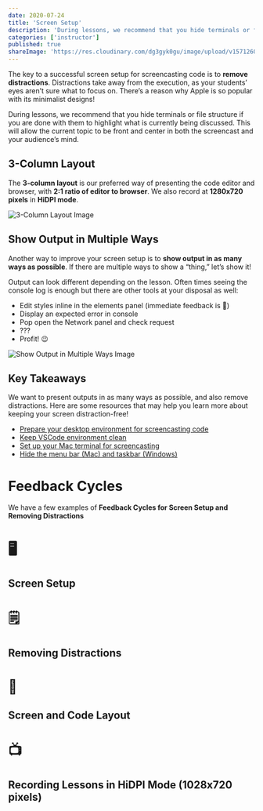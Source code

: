 ```yaml
---
date: 2020-07-24
title: 'Screen Setup'
description: 'During lessons, we recommend that you hide terminals or file structure if you are done with them to highlight what is currently being discussed.'
categories: ['instructor']
published: true
shareImage: 'https://res.cloudinary.com/dg3gyk0gu/image/upload/v1571260698/og-image-assets/share_image_getting_started.png'
---
```


The key to a successful screen setup for screencasting code is to **remove distractions**. Distractions take away from the execution, as your students’ eyes aren’t sure what to focus on. There’s a reason why Apple is so popular with its minimalist designs!

During lessons, we recommend that you hide terminals or file structure if you are done with them to highlight what is currently being discussed. This will allow the current topic to be front and center in both the screencast and your audience’s mind.

## 3-Column Layout

The **3-column layout** is our preferred way of presenting the code editor and browser, with **2:1 ratio of editor to browser**. We also record at **1280x720 pixels** in **HiDPI mode**.

![3-Column Layout Image](./images/1-3-column-layout.png)

## Show Output in Multiple Ways

Another way to improve your screen setup is to **show output in as many ways as possible**. If there are multiple ways to show a “thing,” let’s show it!

Output can look different depending on the lesson. Often times seeing the console log is enough but there are other tools at your disposal as well:

- Edit styles inline in the elements panel (immediate feedback is 💯)
- Display an expected error in console
- Pop open the Network panel and check request
- ???
- Profit! 😉

![Show Output in Multiple Ways Image](./images/2-3-column-layout.png)

## Key Takeaways

We want to present outputs in as many ways as possible, and also remove distractions. Here are some resources that may help you learn more about keeping your screen distraction-free!

- [Prepare your desktop environment for screencasting code](https://howtoegghead.com/instructor/screencasting/screen-setup/)
- [Keep VSCode environment clean](https://howtoegghead.com/instructor/screencasting/vscode/)
- [Set up your Mac terminal for screencasting](https://howtoegghead.com/instructor/screencasting/terminal/)
- [Hide the menu bar (Mac) and taskbar (Windows)](/instructor/screencasting/hide-the-menu-bar-taskbar/)

# Feedback Cycles

We have a few examples of **Feedback Cycles for Screen Setup and Removing Distractions**

<Card href="/instructor/instructor-feedback-cycles/screen-setup/screen-setup" variant="primary">

# 🖥

<div>

## Screen Setup

</div>
</Card>

<Card href="/instructor/instructor-feedback-cycles/screen-setup/removing-distractions" variant="primary">

# 🗒

<div>

## Removing Distractions

</div>
</Card>

<Card href="/instructor/instructor-feedback-cycles/screen-setup/screen-and-code-layout" variant="primary">

# 🧩

<div>

## Screen and Code Layout

</div>
</Card>

<Card href="/instructor/instructor-feedback-cycles/screen-setup/recording-lessons-in-hidpi-mode" variant="primary">

# 📺

<div>

## Recording Lessons in HiDPI Mode (1028x720 pixels)

</div>
</Card>
